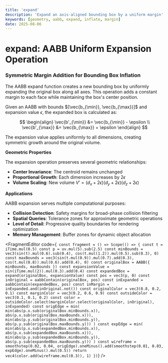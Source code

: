 ```yaml
---
title: 'expand'
description: 'Expand an axis-aligned bounding box by a uniform margin'
keywords: [geometry, aabb, expand, inflate, margin]
date: 2025-08-06
---
```



# expand: AABB Uniform Expansion Operation

### Symmetric Margin Addition for Bounding Box Inflation

The AABB expand function creates a new bounding box by uniformly expanding the original box along all axes. This operation adds a constant margin to each face while maintaining the box's center position.

Given an AABB with bounds $[\vec{b_{\min}}, \vec{b_{\max}}]$ and expansion value $\epsilon$, the expanded box is calculated as:

$$
\begin{align}
\vec{b'_{\min}} &= \vec{b_{\min}} - \epsilon \\
\vec{b'_{\max}} &= \vec{b_{\max}} + \epsilon
\end{align}
$$

The expansion value applies uniformly to all dimensions, creating symmetric growth around the original volume.

**Geometric Properties**

The expansion operation preserves several geometric relationships:

- **Center Invariance**: The centroid remains unchanged
- **Proportional Growth**: Each dimension increases by $2\epsilon$
- **Volume Scaling**: New volume $V' = (d_x + 2\epsilon)(d_y + 2\epsilon)(d_z + 2\epsilon)$

**Applications**

AABB expansion serves multiple computational purposes:

- **Collision Detection**: Safety margins for broad-phase collision filtering
- **Spatial Queries**: Tolerance zones for approximate geometric operations
- **Level of Detail**: Progressive quality boundaries for rendering optimization
- **Memory Management**: Buffer zones for dynamic object allocation

<FragmentEditor
        code={`
const fragment = () => Scope(() => {
        const t = iTime.mul(0.5)
        const p = uv.mul(5).sub(2.5)
        const minBounds = vec3(sin(t).mul(0.6).sub(0.4), cos(t.mul(1.2)).mul(0.5).sub(0.3), 0)
        const maxBounds = vec3(sin(t.mul(0.9)).mul(0.7).add(0.3), cos(t.mul(0.8)).mul(0.6).add(0.4), 0)
        const originalBox = AABB({ minBounds, maxBounds })
        const expansionValue = sin(iTime.mul(2)).mul(0.3).add(0.4)
        const expandedBox = expand(originalBox, expansionValue)
        const pos = vec3(p, 0)
        const inOriginal = aabbContain(originalBox, pos)
        const inExpanded = aabbContain(expandedBox, pos)
        const inMargin = inExpanded.and(inOriginal.not())
        const originalColor = vec3(0.8, 0.2, 0.1)
        const marginColor = vec3(0.2, 0.6, 0.9)
        const outsideColor = vec3(0.1, 0.1, 0.2)
        const color = outsideColor.select(marginColor.select(originalColor, inOriginal), inExpanded)
        const origEdge = min(
                min(abs(p.x.sub(originalBox.minBounds.x)), abs(p.x.sub(originalBox.maxBounds.x))),
                min(abs(p.y.sub(originalBox.minBounds.y)), abs(p.y.sub(originalBox.maxBounds.y)))
        )
        const expEdge = min(
                min(abs(p.x.sub(expandedBox.minBounds.x)), abs(p.x.sub(expandedBox.maxBounds.x))),
                min(abs(p.y.sub(expandedBox.minBounds.y)), abs(p.y.sub(expandedBox.maxBounds.y)))
        )
        const wireframe = smoothstep(0.02, 0.04, origEdge).oneMinus().add(smoothstep(0.01, 0.03, expEdge).oneMinus().mul(0.5))
        return vec4(color.add(wireframe.mul(0.3)), 1)
})`}
/>
